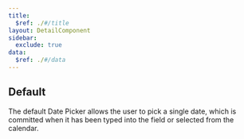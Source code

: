```yaml
---
title:
  $ref: ./#/title
layout: DetailComponent
sidebar:
  exclude: true
data:
  $ref: ./#/data
---
```


<LivePreviewControls>
<LivePreview componentName="date-picker" exampleName="Default">

## Default

The default Date Picker allows the user to pick a single date, which is committed when it has been typed into the field or selected from the calendar.

</LivePreview>
</LivePreviewControls>
